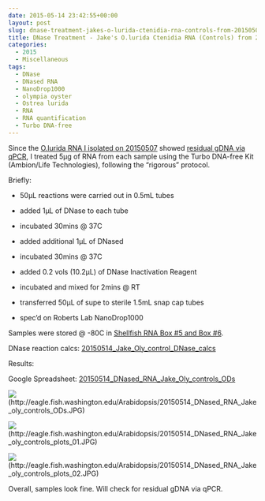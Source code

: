 ```yaml
---
date: 2015-05-14 23:42:55+00:00
layout: post
slug: dnase-treatment-jakes-o-lurida-ctenidia-rna-controls-from-20150507
title: DNase Treatment - Jake's O.lurida Ctenidia RNA (Controls) from 20150507
categories:
  - 2015
  - Miscellaneous
tags:
  - DNase
  - DNased RNA
  - NanoDrop1000
  - olympia oyster
  - Ostrea lurida
  - RNA
  - RNA quantification
  - Turbo DNA-free
---
```


Since the [O.lurida RNA I isolated on 20150507](https://robertslab.github.io/sams-notebook/2015/05/07/rna-isolation-jakes-o-lurida-ctenidia-control-from-20150422.html) showed [residual gDNA via qPCR](https://robertslab.github.io/sams-notebook/2015/05/12/qpcr-jake-o-lurida-ctenidia-rna-control-samples-from-20150507.html), I treated 5μg of RNA from each sample using the Turbo DNA-free Kit (Ambion/Life Technologies), following the "rigorous" protocol.

Briefly:




    
  * 50μL reactions were carried out in 0.5mL tubes

    
  * added 1μL of DNase to each tube

    
  * incubated 30mins @ 37C

    
  * added additional 1μL of DNased

    
  * incubated 30mins @ 37C

    
  * added 0.2 vols (10.2μL) of DNase Inactivation Reagent

    
  * incubated and mixed for 2mins @ RT

    
  * transferred 50μL of supe to sterile 1.5mL snap cap tubes

    
  * spec'd on Roberts Lab NanoDrop1000



Samples were stored @ -80C in [Shellfish RNA Box #5 and Box #6](https://docs.google.com/spreadsheet/ccc?key=0AmS_90rPaQMzcHdyU1d0MDVMLWpaTWdadnJSd0M4UUE&usp=sharing).

DNase reaction calcs: [20150514_Jake_Oly_control_DNase_calcs](https://docs.google.com/spreadsheets/d/1KS3tJand0vKSs6ZJk9t-hChZYmM0--RhcXiR8gDOlYo/edit?usp=sharing)







Results:



Google Spreadsheet: [20150514_DNased_RNA_Jake_Oly_controls_ODs](https://docs.google.com/spreadsheets/d/1vblT6zrN89k0RNi5XM1e6uaZvso1ZFCSvyIsnhhlU9E/edit?usp=sharing)



![](https://eagle.fish.washington.edu/Arabidopsis/20150514_DNased_RNA_Jake_oly_controls_ODs.JPG)(http://eagle.fish.washington.edu/Arabidopsis/20150514_DNased_RNA_Jake_oly_controls_ODs.JPG)



![](https://eagle.fish.washington.edu/Arabidopsis/20150514_DNased_RNA_Jake_oly_controls_plots_01.JPG)(http://eagle.fish.washington.edu/Arabidopsis/20150514_DNased_RNA_Jake_oly_controls_plots_01.JPG)



![](https://eagle.fish.washington.edu/Arabidopsis/20150514_DNased_RNA_Jake_oly_controls_plots_02.JPG)(http://eagle.fish.washington.edu/Arabidopsis/20150514_DNased_RNA_Jake_oly_controls_plots_02.JPG)



Overall, samples look fine. Will check for residual gDNA via qPCR.
